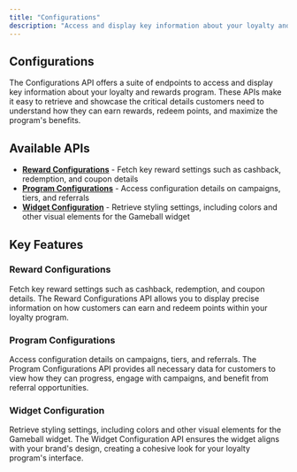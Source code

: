 ```yaml
---
title: "Configurations"
description: "Access and display key information about your loyalty and rewards program."
---
```


## Configurations

The Configurations API offers a suite of endpoints to access and display key information about your loyalty and rewards program. These APIs make it easy to retrieve and showcase the critical details customers need to understand how they can earn rewards, redeem points, and maximize the program's benefits.

## Available APIs

- **[Reward Configurations](/api-reference/configurations/reward-configurations)** - Fetch key reward settings such as cashback, redemption, and coupon details
- **[Program Configurations](/api-reference/configurations/program-configurations)** - Access configuration details on campaigns, tiers, and referrals
- **[Widget Configuration](/api-reference/configurations/widget-configuration)** - Retrieve styling settings, including colors and other visual elements for the Gameball widget

## Key Features

### Reward Configurations
Fetch key reward settings such as cashback, redemption, and coupon details. The Reward Configurations API allows you to display precise information on how customers can earn and redeem points within your loyalty program.

### Program Configurations
Access configuration details on campaigns, tiers, and referrals. The Program Configurations API provides all necessary data for customers to view how they can progress, engage with campaigns, and benefit from referral opportunities.

### Widget Configuration
Retrieve styling settings, including colors and other visual elements for the Gameball widget. The Widget Configuration API ensures the widget aligns with your brand's design, creating a cohesive look for your loyalty program's interface.
